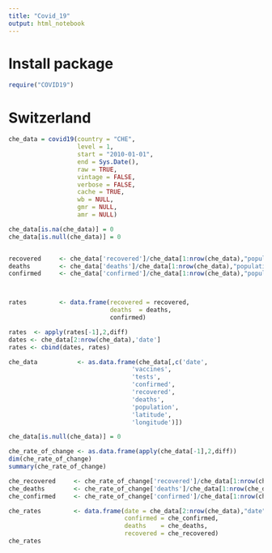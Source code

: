```yaml
---
title: "Covid_19"
output: html_notebook
---
```


# Install package 
```r
require("COVID19")
```
# Switzerland 
```r

che_data = covid19(country = "CHE",
                   level = 1,
                   start = "2010-01-01", 
                   end = Sys.Date(),
                   raw = TRUE,
                   vintage = FALSE, 
                   verbose = FALSE,
                   cache = TRUE,
                   wb = NULL,
                   gmr = NULL,
                   amr = NULL)

che_data[is.na(che_data)] = 0
che_data[is.null(che_data)] = 0


recovered     <- che_data['recovered']/che_data[1:nrow(che_data),"population"]
deaths        <- che_data['deaths']/che_data[1:nrow(che_data),"population"]
confirmed     <- che_data['confirmed']/che_data[1:nrow(che_data),"population"]



rates         <- data.frame(recovered = recovered,
                            deaths  = deaths,
                            confirmed)

rates  <- apply(rates[-1],2,diff)
dates <- che_data[2:nrow(che_data),'date']
rates <- cbind(dates, rates)
```
```r
che_data           <- as.data.frame(che_data[,c('date',
                                  'vaccines',
                                  'tests',
                                  'confirmed',
                                  'recovered',
                                  'deaths',
                                  'population',
                                  'latitude',
                                  'longitude')])

che_data[is.null(che_data)] = 0

che_rate_of_change <- as.data.frame(apply(che_data[-1],2,diff))
dim(che_rate_of_change)
summary(che_rate_of_change)

che_recovered     <- che_rate_of_change['recovered']/che_data[1:nrow(che_data),"population"]
che_deaths        <- che_rate_of_change['deaths']/che_data[1:nrow(che_data),"population"]
che_confirmed     <- che_rate_of_change['confirmed']/che_data[1:nrow(che_data),"population"]

che_rates         <- data.frame(date = che_data[2:nrow(che_data),"date"],
                                confirmed = che_confirmed,
                                deaths    = che_deaths,
                                recovered = che_recovered)
che_rates
```
